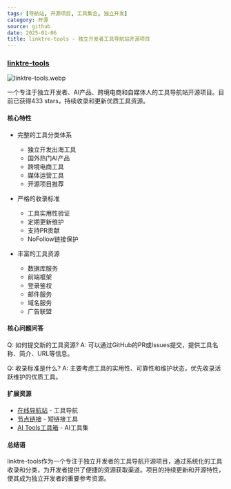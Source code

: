 ```yaml
---
tags: [导航站, 开源项目, 工具集合, 独立开发]
category: 开源
source: github
date: 2025-01-06
title: linktre-tools - 独立开发者工具导航站开源项目
---
```


### [linktre-tools](https://github.com/PennyJoly/linktre-tools)

![linktre-tools.webp](https://img.mengpeng.tech/i/2025/01/16/67889032728d9.webp)

一个专注于独立开发者、AI产品、跨境电商和自媒体人的工具导航站开源项目。目前已获得433 stars，持续收录和更新优质工具资源。

#### 核心特性

- 完整的工具分类体系
  - 独立开发出海工具
  - 国外热门AI产品
  - 跨境电商工具
  - 媒体运营工具
  - 开源项目推荐

- 严格的收录标准
  - 工具实用性验证
  - 定期更新维护
  - 支持PR贡献
  - NoFollow链接保护

- 丰富的工具资源
  - 数据库服务
  - 前端框架
  - 登录鉴权
  - 邮件服务
  - 域名服务
  - 广告联盟

#### 核心问题问答

Q: 如何提交新的工具资源?
A: 可以通过GitHub的PR或Issues提交，提供工具名称、简介、URL等信息。

Q: 收录标准是什么?
A: 主要考虑工具的实用性、可靠性和维护状态，优先收录活跃维护的优质工具。

#### 扩展资源

- [在线导航站](https://linktre.cc) - 工具导航
- [节点链接](https://links.bnyer.cn) - 短链接工具
- [AI Tools工具箱](https://www.think-php.xyz) - AI工具集

#### 总结语

linktre-tools作为一个专注于独立开发者的工具导航开源项目，通过系统化的工具收录和分类，为开发者提供了便捷的资源获取渠道。项目的持续更新和开源特性，使其成为独立开发者的重要参考资源。 